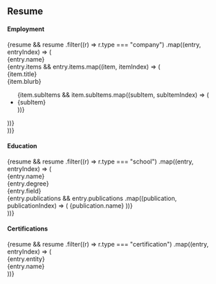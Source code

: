 
<SEO
  title="Resume"
  description="A page with information about my employment and education history"
/>

<Section py="8|12">
  <Container>
    <H1 m="0" fontWeight="extrabold" lineHeight="tight">
      Resume
    </H1>
    <H4 mt="10" fontWeight="extrabold" lineHeight="tight">
    <Flexbox>
      <Icon name="briefcase" size="10" mr="2" /> Employment
    </Flexbox>
    </H4>
    {resume &&
      resume
        .filter((r) => r.type === "company")
        .map((entry, entryIndex) => (
          <Div key={entryIndex}>
            <Grid
              col="1|1|350px 1fr|400px 1fr"
              gap="10|20"
              mt="10"
              alignItems="flex-start"
            >
              <Flexbox flexDirection="column" alignItems="null|null|flex-end">
                <Div fontSize="lg" fontWeight="bold">
                  {entry.name}
                </Div>
                <Div>
                  <TimeDifference periods={entry.items} opacity="0.50"/>
                </Div>
              </Flexbox>
              <Div>
                {entry.items &&
                  entry.items.map((item, itemIndex) => (
                    <Div key={itemIndex} position="relative" sx={{
                        "::before": {
                          content: '""',
                          position: 'absolute',
                          top: 1,
                          left: "-2.55rem",
                          width: "1px",
                          borderLeft: "1px dashed",
                          boderColor: 'text',
                          opacity: 0.12,
                          height: "calc(100% + 1rem)",
                        },
                      }}>
                      <Div fontSize="lg" position="relative" sx={{
                        "::before": {
                          content: '""',
                          position: 'absolute',
                          top: "5px",
                          left: -12,
                          width: 4,
                          height: 4,
                          borderRadius: 4,
                          opacity: entryIndex === 0 ? 1 : 0.75,
                          backgroundColor: 'primary',
                        }
                      }}>
                        {item.title}
                      </Div>
                      <TimePeriod start={item.start} end={item.end} opacity="0.50" fontSize="sm" mt="0.5" />
                      <Location location={item.location} opacity="0.50" fontSize="sm" mt="0.5" />
                      <Div fontSize="md" mt="2">{item.blurb}</Div>
                      <Ul>
                        {item.subItems &&
                          item.subItems.map((subItem, subItemIndex) => (
                            <Li key={subItemIndex} fontSize="md" lineHeight="relaxed">
                              {subItem}
                            </Li>
                          ))}
                      </Ul>
                    </Div>
                  ))}
              </Div>
            </Grid>
          </Div>
        ))}
        <H4 mt="10" fontWeight="extrabold" lineHeight="tight">
      <Flexbox>
        <Icon name="book-open" size="10" mr="2" /> Education
      </Flexbox>
    </H4>
                  {resume &&
              resume
                .filter((r) => r.type === "school")
                .map((entry, entryIndex) => (
    <Grid key={entryIndex}
              col="1|1|350px 1fr|400px 1fr"
              gap="10|20"
              mt="10"
              alignItems="flex-start"
            >
            <Div fontSize="lg" fontWeight="bold" textAlign="left|left|right">{entry.name}</Div>
            <Div>
              <Div fontSize="lg">{entry.degree}</Div>
              <TimePeriod start={entry.start} end={entry.end} opacity="0.50" fontSize="sm" mt="0.5" />
              <Location location={entry.location} opacity="0.50" fontSize="sm" mt="0.5" />
              <Div fontSize="md" mt="2">{entry.field}</Div>
              {entry.publications &&
              entry.publications
                .map((publication, publicationIndex) => (
                  <Link key={publicationIndex} href={publication.link} mt="2" fontSize="md">
                    {publication.name}
                  </Link>
                ))}
            </Div>
    </Grid>
    ))}
    <H4 mt="10" fontWeight="extrabold" lineHeight="tight">
      <Flexbox>
        <Icon name="award" size="10" mr="2" /> Certifications
      </Flexbox>
    </H4>
                  {resume &&
              resume
                .filter((r) => r.type === "certification")
                .map((entry, entryIndex) => (
    <Grid key={entryIndex}
              col="1|1|350px 1fr|400px 1fr"
              gap="10|20"
              mt="10"
              alignItems="flex-start"
            >
            <Div fontSize="lg" fontWeight="bold" textAlign="left|left|right">{entry.entity}</Div>
            <Div>
              <Div fontSize="lg">{entry.name}</Div>
              <TimePeriod start={entry.start} end={entry.end} opacity="0.50" fontSize="sm" mt="0.5" />
            </Div>
    </Grid>
    ))}

  </Container>
</Section>
